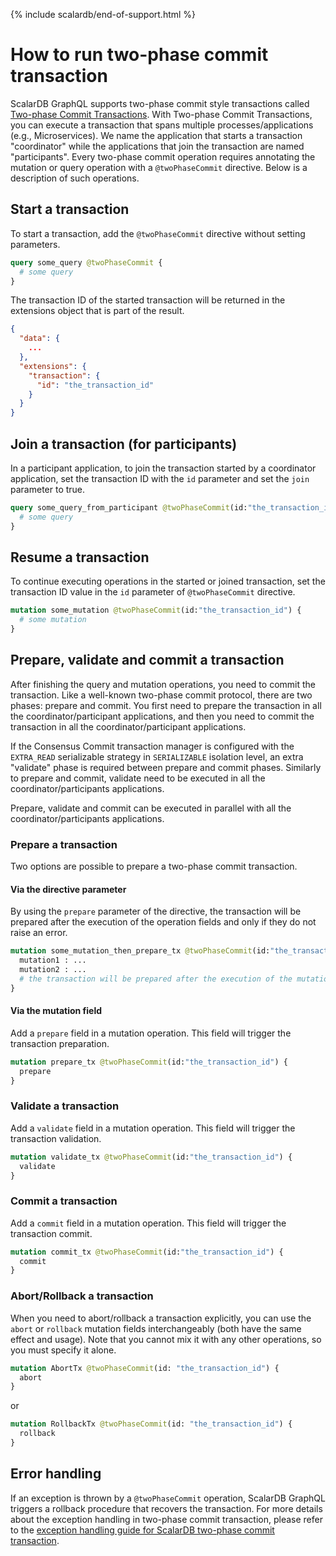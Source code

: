 {% include scalardb/end-of-support.html %}

# How to run two-phase commit transaction

ScalarDB GraphQL supports two-phase commit style transactions
called [Two-phase Commit Transactions](https://github.com/scalar-labs/scalardb/blob/master/docs/two-phase-commit-transactions.mdx).
With Two-phase Commit Transactions, you can execute a transaction that spans multiple
processes/applications (e.g., Microservices).
We name the application that starts a transaction "coordinator" while the applications that
join the transaction are named "participants".
Every two-phase commit operation requires annotating the mutation or query operation with
a `@twoPhaseCommit` directive. Below is a description of such operations.

## Start a transaction

To start a transaction, add the `@twoPhaseCommit` directive without setting parameters.

```graphql
query some_query @twoPhaseCommit {
  # some query
}
```

The transaction ID of the started transaction will be returned in the extensions object that is part
of the result.

```json
{
  "data": {
    ...
  },
  "extensions": {
    "transaction": {
      "id": "the_transaction_id"
    }
  }
}
```

## Join a transaction (for participants)

In a participant application, to join the transaction started by a coordinator application, set the
transaction ID with the `id` parameter and set the `join` parameter to true.

```graphql
query some_query_from_participant @twoPhaseCommit(id:"the_transaction_id", join:true) {
  # some query
}
```

## Resume a transaction

To continue executing operations in the started or joined transaction, set the transaction ID value in
the `id` parameter of `@twoPhaseCommit` directive.

```graphql
mutation some_mutation @twoPhaseCommit(id:"the_transaction_id") {
  # some mutation
}
```

## Prepare, validate and commit a transaction

After finishing the query and mutation operations, you need to commit the transaction. Like a
well-known
two-phase commit protocol, there are two phases: prepare and commit.
You first need to prepare the transaction in all the coordinator/participant applications, and then
you
need to commit the transaction in all the coordinator/participant applications.

If the Consensus Commit transaction manager is configured with the `EXTRA_READ` serializable strategy
in `SERIALIZABLE` isolation level, an extra "validate" phase is required between prepare and
commit phases.
Similarly to prepare and commit, validate need to be executed in all the coordinator/participants
applications.

Prepare, validate and commit can be executed in parallel with all the coordinator/participants
applications.

### Prepare a transaction

Two options are possible to prepare a two-phase commit transaction.

#### Via the directive parameter

By using the `prepare` parameter of the directive, the transaction will be prepared after the
execution of the operation fields and only if they do not raise an error.

```graphql
mutation some_mutation_then_prepare_tx @twoPhaseCommit(id:"the_transaction_id", prepare:true) {
  mutation1 : ...
  mutation2 : ...
  # the transaction will be prepared after the execution of the mutation1 and mutation2 fields
}
```

#### Via the mutation field

Add a `prepare` field in a mutation operation. This field will trigger the transaction
preparation.

```graphql
mutation prepare_tx @twoPhaseCommit(id:"the_transaction_id") {
  prepare
}
```

### Validate a transaction

Add a `validate` field in a mutation operation. This field will trigger the transaction
validation.

```graphql
mutation validate_tx @twoPhaseCommit(id:"the_transaction_id") {
  validate
}
```

### Commit a transaction

Add a `commit` field in a mutation operation. This field will trigger the transaction commit.

```graphql
mutation commit_tx @twoPhaseCommit(id:"the_transaction_id") {
  commit
}
```

### Abort/Rollback a transaction

When you need to abort/rollback a transaction explicitly, you can use the `abort` or `rollback`
mutation fields interchangeably (both have the same effect and usage). Note that you cannot mix it
with any other operations, so you must specify it alone.

```graphql
mutation AbortTx @twoPhaseCommit(id: "the_transaction_id") {
  abort
}
```

or

```graphql
mutation RollbackTx @twoPhaseCommit(id: "the_transaction_id") {
  rollback
}
```

## Error handling

If an exception is thrown by a `@twoPhaseCommit` operation, ScalarDB GraphQL triggers a rollback procedure that recovers the transaction.
For more details about the exception handling in two-phase commit transaction, please refer to
the [exception handling guide for ScalarDB two-phase commit transaction](https://github.com/scalar-labs/scalardb/blob/master/docs/two-phase-commit-transactions.mdx#handle-exceptions).
